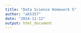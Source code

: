 ```yaml
---
title: "Data Science Homework 5"
author: "ak5357"
date: "2024-11-12"
output: html_document
---
```


